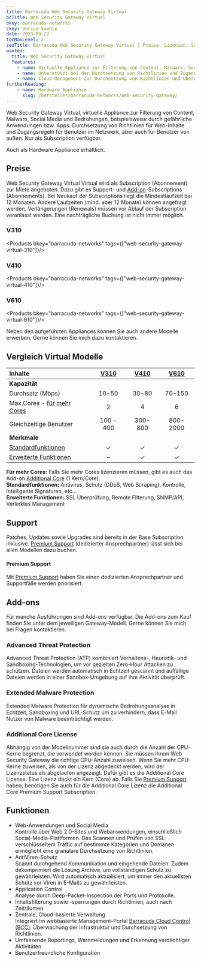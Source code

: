 ```yaml
---
title: Barracuda Web Security Gateway Virtual
bcTitle: Web Security Gateway Virtual
bkey: barracuda-networks
ckey: enrico-koehle
date: 2023-09-22
tocMaxLevel: 2
seoTitle: Barracuda Web Security Gateway Virtual | Preise, Lizenzen, Subscriptions
wanted:
  title: Web Security Gateway Virtual
  features:
    - name: Virtuelle Appliance zur Filterung von Content, Malware, Social Media und Bedrohungen durch gefährliche Anwendungen
    - name: Unterstützt bei der Durchsetzung von Richtlinien und Zugangsregeln.
    - name: Cloud-Management zur Durchsetzung von Richtlinien und Überwachung.
furtherReading:
    - name: Hardware Appliance
      slug: /hersteller/barracuda-networks/web-security-gateway/
---
```




<Intro>

Web Security Gateway Virtual, virtuelle Appliance zur Filterung von Content, Malware, Social Media und Bedrohungen, beispielsweise durch gefährliche Anwendungen bzw. Apps. Durchsetzung von Richtlinien für Web-Inhalte und Zugangsregeln für Benutzer im Netzwerk, aber auch für Benutzer von außen. Nur als Subscription verfügbar.

Auch als Hardware Appliance erhältlich.

</Intro>

<TOC />


## Preise

Web Security Gateway Virtual Virtual wird als Subscription (Abonnement) zur Miete angeboten. Dazu gibt es Support- und [Add-on](#add-ons)-Subscriptions (Abonnements). Bei Neukauf der Subscriptions liegt die Mindestlaufzeit bei 12 Monaten. Andere Laufzeiten (mind. aber 12 Monate) können angefragt werden. Verlängerungen (Renewals) müssen vor Ablauf der Subscription veranlasst werden. Eine nachträgliche Buchung ist nicht immer möglich.

### V310

<Products bkey="barracuda-networks" tags={["web-security-gateway-virtual-310"]}/>

### V410

<Products bkey="barracuda-networks" tags={["web-security-gateway-virtual-410"]}/>

### V610

<Products bkey="barracuda-networks" tags={["web-security-gateway-virtual-610"]}/>

<Info>

Neben den aufgeführten Appliances können Sie auch andere Modelle erwerben. Gerne können Sie mich dazu kontaktieren.

</Info>

## Vergleich Virtual Modelle


|Inhalte|[V310](#v310)|[V410](#v410)|[V610](#v610)|
|:---|:---:|:---:|:---:|
|**Kapazität**|
|Durchsatz (Mbps)|10-50|30-80|70-150|
|Max.Cores - [für mehr Cores](#cores)|2|4|6|
|Gleichzeitige Benutzer|100 - 400|300-800|800-2000|
|**Merkmale**|
|[Standardfunktionen](#std)|✓|✓|✓|
|[Erweiterte Funktionen](#erw)|–|✓|✓|


**<span id="cores">Für mehr Cores</span>:** Falls Sie mehr Cores lizenzieren müssen, gibt es auch das Add-on [Additional Core](#additional-core-license) (1 Kern/Core).<br />
**<span id="std">Standardfunktionen:</span>**  Antivirus, Schutz (DDoS, Web Scraping), Kontrolle, Intelligente Signaturen, etc... <br />
**<span id="erw">Erweiterte Funktionen:</span>**  SSL Überprüfung, Remote Filterung, SNMP/API, Verlinktes Management


## Support

Patches, Updates sowie Upgrades sind bereits in der Base Subscription inklusive. [Premium Support](#premium-support) (dedizierter Ansprechpartner) lässt sich bei allen Modellen dazu buchen.


#### Premium Support

Mit [Premium Support](https://de.barracuda.com/support/plans-and-packages) haben Sie einen dedizierten Ansprechpartner und Supportfälle werden priorisiert.


## Add-ons

Für manche Ausführungen sind Add-ons verfügbar. Die Add-ons zum Kauf finden Sie unter dem jeweiligen Gateway-Modell. Gerne können Sie mich bei Fragen kontaktieren.


### Advanced Threat Protection

Advanced Threat Protection (ATP) kombiniert Verhaltens-, Heuristik- und Sandboxing-Technologien, um vor gezielten Zero-Hour Attacken zu schützen. Dateien werden automatisch in Echtzeit gescannt und auffällige Dateien werden in einer Sandbox-Umgebung auf ihre Aktivität überprüft.


### Extended Malware Protection

Extended Malware Protection für dynamische Bedrohungsanalyse in Echtzeit, Sandboxing und URL-Schutz um zu verhindern, dass E-Mail Nutzer von Malware beeinträchtigt werden.


### Additional Core License

Abhängig von der Modellnummer sind sie auch durch die Anzahl der CPU-Kerne begrenzt, die verwendet werden können. Sie müssen Ihrem Web Security Gateway die richtige CPU-Anzahl zuweisen. Wenn Sie mehr CPU-Kerne zuweisen, als von der Lizenz abgedeckt werden, wird der Lizenzstatus als abgelaufen angezeigt. Dafür gibt es die Additional Core License. Eine Lizenz deckt ein Kern (Core) ab. Falls Sie [Premium Support](#premium-support) haben, benötigen Sie auch für die Additional Core Lizenz die Additional Core Premium Support Subscription.


## Funktionen


- Web-Anwendungen und Social Media <br />
Kontrolle über Web 2.0-Sites und Webanwendungen, einschließlich Social-Media-Plattformen. Das Scannen und Prüfen von SSL-verschlüsseltem Traffic auf bestimmte Kategorien und Domänen ermöglicht eine granulare Durchsetzung von Richtlinien.
- AntiViren-Schutz <br />
Scannt durchgehend Kommunikation und eingehende Dateien. Zudem dekomprimiert die Lösung Archive, um vollständigen Schutz zu gewährleisten. Wird automatisch aktualisiert, um immer den aktuellsten Schutz vor Viren in E-Mails zu gewährleisten.
- Application Control <br />
Analyse durch Deep-Packet-Inspection der Ports und Protokolle.
- Inhaltsfilterung sowie -sperrungen durch Richtlinien, auch nach Zeiträumen
- Zentrale, Cloud-basierte Verwaltung <br />
Integriert im webbasierte Management-Portal [Barracuda Cloud Control (BCC)](https://campus.barracuda.com/product/cloudcontrol/doc/69960173/overview). Überwachung der Infrastruktur und Durchsetzung von Richtlinien.
- Umfassende Reportings, Warnmeldungen und Erkennung verdächtiger Aktivitäten
- Benutzerfreundliche Konfiguration
